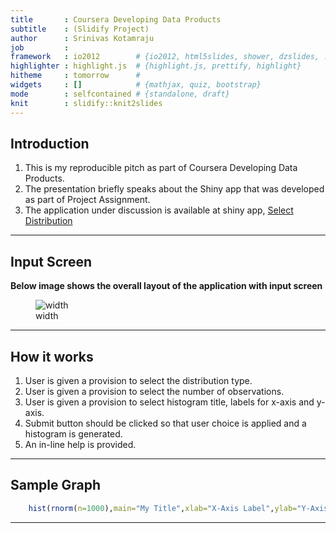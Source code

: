 ```yaml
---
title       : Coursera Developing Data Products
subtitle    : (Slidify Project)
author      : Srinivas Kotamraju
job         : 
framework   : io2012        # {io2012, html5slides, shower, dzslides, ...}
highlighter : highlight.js  # {highlight.js, prettify, highlight}
hitheme     : tomorrow      # 
widgets     : []            # {mathjax, quiz, bootstrap}
mode        : selfcontained # {standalone, draft}
knit        : slidify::knit2slides
---
```


## Introduction

<ol>
  <li>This is my reproducible pitch as part of Coursera Developing Data Products.</li>
  <li>The presentation briefly speaks about the Shiny app that was developed as part of Project Assignment.</li>
  <li>The application under discussion is available at shiny app, <a href="https://srini459.shinyapps.io/Assignment/" target="_blank">Select Distribution</a></li>
</ol>


---

## Input Screen 

<b>Below image shows the overall layout of the application with input screen</b>

![width](application.png)

---

## How it works

<ol>
  <li>User is given a provision to select the distribution type.</li>
  <li>User is given a provision to select the number of observations.</li>
  <li>User is given a provision to select histogram title, labels for x-axis and y-axis.</li>
  <li>Submit button should be clicked so that user choice is applied and a histogram is generated.</li>
  <li>An in-line help is provided.</li>
</ol>


---

## Sample Graph

```r

    hist(rnorm(n=1000),main="My Title",xlab="X-Axis Label",ylab="Y-Axis Label")

```
---

